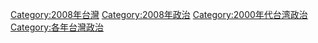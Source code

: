 [[Category:2008年台灣|Category:2008年台灣]]
[[Category:2008年政治|Category:2008年政治]]
[[Category:2000年代台湾政治|Category:2000年代台湾政治]]
[[Category:各年台灣政治|Category:各年台灣政治]]